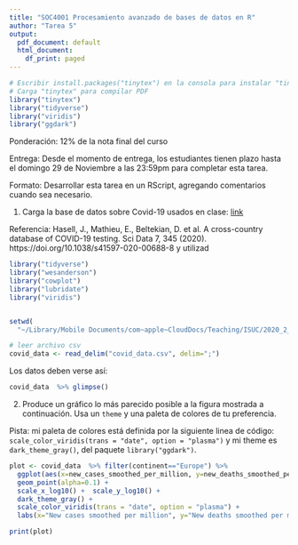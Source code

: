```yaml
---
title: "SOC4001 Procesamiento avanzado de bases de datos en R"
author: "Tarea 5"
output:
  pdf_document: default
  html_document:
    df_print: paged
---
```


```r
# Escribir install.packages("tinytex") en la consola para instalar "tinytex"
# Carga "tinytex" para compilar PDF
library("tinytex")
library("tidyverse")
library("viridis")
library("ggdark")
```

Ponderación: 12% de la nota final del curso

Entrega: Desde el momento de entrega, los estudiantes tienen plazo hasta el domingo 29 de Noviembre a las 23:59pm para completar esta tarea. 

Formato: Desarrollar esta tarea en un RScript, agregando comentarios cuando sea necesario. 


1) Carga la base de datos sobre Covid-19 usados en clase: [link ](https://github.com/mebucca/dar_soc4001/blob/master/slides/class_12/covid_data.csv)

Referencia: Hasell, J., Mathieu, E., Beltekian, D. et al. A cross-country database of COVID-19 testing. Sci Data 7, 345 (2020). https://doi.org/10.1038/s41597-020-00688-8 y utilizad


```r
library("tidyverse")
library("wesanderson")
library("cowplot")
library("lubridate")
library("viridis")


setwd(
  "~/Library/Mobile Documents/com~apple~CloudDocs/Teaching/ISUC/2020_2_data_analysis_r/repo/slides/class_12/")

# leer archivo csv
covid_data <- read_delim("covid_data.csv", delim=";")
```

Los datos deben verse así:

```r
covid_data  %>% glimpse()
```

2) Produce un gráfico lo más parecido posible a la figura mostrada a continuación. Usa un `theme` y una paleta de colores de tu preferencia.

Pista: mi paleta de colores está definida por la siguiente linea de código: `scale_color_viridis(trans = "date", option = "plasma")` y mi theme es `dark_theme_gray()`, del paquete `library("ggdark")`.


```r
plot <- covid_data  %>% filter(continent=="Europe") %>%
  ggplot(aes(x=new_cases_smoothed_per_million, y=new_deaths_smoothed_per_million, colour=date)) + 
  geom_point(alpha=0.1) +
  scale_x_log10() +  scale_y_log10() +
  dark_theme_gray() +
  scale_color_viridis(trans = "date", option = "plasma") +
  labs(x="New cases smoothed per million", y="New deaths smoothed per million", title="Covid-19 in Europe")

print(plot)
```
